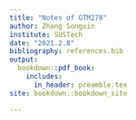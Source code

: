 ```yaml
---
title: "Notes of GTM278"
author: Zhang Songxin
institute: SUSTech
date: "2021.2.8"
bibliography: references.bib
output:
  bookdown::pdf_book:
    includes:
      in_header: preamble.tex
site: bookdown::bookdown_site

---
```

\newcommand{\lt}{<}
\newcommand{\gt}{>}
\newcommand{\R}{\mathbb{R}}
\newcommand{\N}{\mathbb{N}}
\newcommand{\Q}{\mathbb{Q}}
\newcommand{\Tau}{T}
